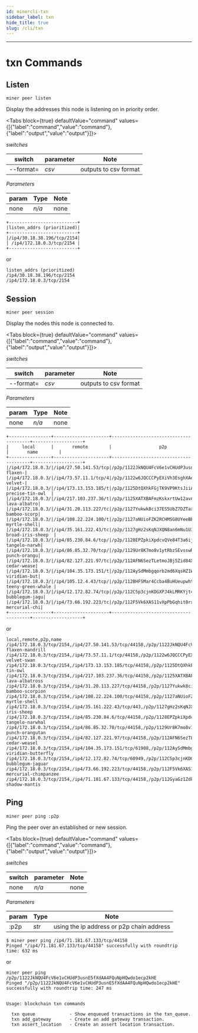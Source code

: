 ```yaml
---
id: minercli-txn
sidebar_label: txn
hide_title: true
slug: /cli/txn
---
```



---

# txn Commands

## Listen

```
miner peer listen
```

Display the addresses this node is listening on in priority order.

<Tabs
  block={true}
  defaultValue="command"
  values={[{"label":"command","value":"command"},{"label":"output","value":"output"}]}>
<TabItem value="command">

_switches_

| switch              | parameter | Note                                   |
| ------------------- | --------- | -------------------------------------- |
| --format=           | _csv_     | outputs to csv format                  |


_Parameters_

| param               | Type     | Note                                   |
| ------------------- | -------- | -------------------------------------- |
| none                | _n/a_    | none                                   |

</TabItem>
<TabItem value="output">

```
+--------------------------+
|listen_addrs (prioritized)|
+--------------------------+
|/ip4/30.18.38.196/tcp/2154|
| /ip4/172.18.0.3/tcp/2154 |
+--------------------------+
```
or
```
listen_addrs (prioritized)
/ip4/30.18.38.196/tcp/2154
/ip4/172.18.0.3/tcp/2154
```

</TabItem>
</Tabs>

## Session

```
miner peer session
```

Display the nodes this node is connected to.

<Tabs
  block={true}
  defaultValue="command"
  values={[{"label":"command","value":"command"},{"label":"output","value":"output"}]}>
<TabItem value="command">

_switches_

| switch              | parameter | Note                                   |
| ------------------- | --------- | -------------------------------------- |
| --format=           | _csv_     | outputs to csv format                  |


_Parameters_

| param               | Type     | Note                                   |
| ------------------- | -------- | -------------------------------------- |
| none                | _n/a_    | none                                   |

</TabItem>
<TabItem value="output">

```
+----------------+---------------------+---------------------------------------+-------------------+
|     local      |       remote        |                  p2p                  |       name        |
+----------------+---------------------+---------------------------------------+-------------------+
|/ip4/172.18.0.3/|/ip4/27.50.141.53/tcp|/p2p/1122JkNQU4FcV6e1vCHUdP3usnE5fXdAA4|magnificent-flaxen-|
|/ip4/172.18.0.3/|/ip4/73.57.11.1/tcp/4|/p2p/1122w6JQCCCPyEXiVh3EsghXAeMkZdcuVT|interesting-velvet-|
|/ip4/172.18.0.3/|/ip4/173.13.153.185/t|/p2p/1125DtQXhkFGjTK9VP9KtsJiiAMEjM9S2m|  precise-tin-owl  |
|/ip4/172.18.0.3/|/ip4/217.103.237.36/t|/p2p/1125XATXBAFmzKskxrtUw12avATVsCj1Dz|modern-lava-albatro|
|/ip4/172.18.0.3/|/ip4/31.20.113.227/tc|/p2p/1127Yukwk8ci37ES5UbZ7DZTax4vLLa2as|fierce-bamboo-scorp|
|/ip4/172.18.0.3/|/ip4/108.22.224.100/t|/p2p/1127aNUioFZK2RCHMSG8UYeeBBJFCWugbf|bouncy-myrtle-shell|
|/ip4/172.18.0.3/|/ip4/35.161.222.43/tc|/p2p/1127gHz2sKqNJXQN8an6mNu1U3RusHyXkq| broad-iris-sheep  |
|/ip4/172.18.0.3/|/ip4/85.230.84.6/tcp/|/p2p/1128EPZpkiXpdcvQVe84T3a6ijpic3kyZW|tangy-tangelo-narwh|
|/ip4/172.18.0.3/|/ip4/86.85.32.70/tcp/|/p2p/1129Ur8K7mo8v1ytRbzSEvsswRuoF6g8qk|atomic-punch-orangu|
|/ip4/172.18.0.3/|/ip4/82.127.221.97/tc|/p2p/112AFN6SezTLetmoJBj5Zid84XupKFyjme|damaged-cedar-wease|
|/ip4/172.18.0.3/|/ip4/104.35.173.151/t|/p2p/112AySdMmbgqorb2md6XqsHZ1W8sschZi7|skinny-viridian-but|
|/ip4/172.18.0.3/|/ip4/105.12.4.43/tcp/|/p2p/112BHFSMar4Ccba4BuHUeupwht2t1XAdE3| teeny-green-whale |
|/ip4/172.18.0.3/|/ip4/12.172.82.74/tcp|/p2p/112C5p3cjnKDGXPJ4kLMRKYjt4KjGRGojd|zany-bubblegum-jagu|
|/ip4/172.18.0.3/|/ip4/73.66.192.223/tc|/p2p/112F5Vk6XAS11vXpPbGqhit8rxy97NwpHn|macho-mercurial-chi|
+----------------+---------------------+---------------------------------------+-------------------+
```
or
```
local,remote,p2p,name
/ip4/172.18.0.3/tcp/2154,/ip4/27.50.141.53/tcp/44158,/p2p/1122JkNQU4FcV6e1vCHUdP3usnE5fXdAA4FQuNpHQwdo1ecp2kHE,magnificent-flaxen-mandrill
/ip4/172.18.0.3/tcp/2154,/ip4/73.57.11.1/tcp/44158,/p2p/1122w6JQCCCPyEXiVh3EsghXAeMkZdcuVTVoPuyCcfw78tK8GL5k,interesting-velvet-swan
/ip4/172.18.0.3/tcp/2154,/ip4/173.13.153.185/tcp/44158,/p2p/1125DtQXhkFGjTK9VP9KtsJiiAMEjM9S2mgStQrc6hH3GGqB5mzF,precise-tin-owl
/ip4/172.18.0.3/tcp/2154,/ip4/217.103.237.36/tcp/44158,/p2p/1125XATXBAFmzKskxrtUw12avATVsCj1DzDtYKGt8jAh6vygspw3,modern-lava-albatross
/ip4/172.18.0.3/tcp/2154,/ip4/31.20.113.227/tcp/44158,/p2p/1127Yukwk8ci37ES5UbZ7DZTax4vLLa2asuzs59X8WszshK4ZnT,fierce-bamboo-scorpion
/ip4/172.18.0.3/tcp/2154,/ip4/108.22.224.100/tcp/44158,/p2p/1127aNUioFZK2RCHMSG8UYeeBBJFCWugbfikBJg7ixhBJuEWakgJ,bouncy-myrtle-shell
/ip4/172.18.0.3/tcp/2154,/ip4/35.161.222.43/tcp/443,/p2p/1127gHz2sKqNJXQN8an6mNu1U3RusHyXkqp9HcwpDVLNL2hqf961,broad-iris-sheep
/ip4/172.18.0.3/tcp/2154,/ip4/85.230.84.6/tcp/44158,/p2p/1128EPZpkiXpdcvQVe84T3a6ijpic3kyZW2VhSMXFpBa12KAhBUs,tangy-tangelo-narwhal
/ip4/172.18.0.3/tcp/2154,/ip4/86.85.32.70/tcp/44158,/p2p/1129Ur8K7mo8v1ytRbzSEvsswRuoF6g8qkwYnhhpab4jdNGt8aQ2,atomic-punch-orangutan
/ip4/172.18.0.3/tcp/2154,/ip4/82.127.221.97/tcp/44158,/p2p/112AFN6SezTLetmoJBj5Zid84XupKFyjmezeB48aJDBRAHsyi7mQ,damaged-cedar-weasel
/ip4/172.18.0.3/tcp/2154,/ip4/104.35.173.151/tcp/61908,/p2p/112AySdMmbgqorb2md6XqsHZ1W8sschZi7HAbQWpjsvvozoTvD4o,skinny-viridian-butterfly
/ip4/172.18.0.3/tcp/2154,/ip4/12.172.82.74/tcp/60949,/p2p/112C5p3cjnKDGXPJ4kLMRKYjt4KjGRGojd3D26L4XMyaaiFL2Si9,zany-bubblegum-jaguar
/ip4/172.18.0.3/tcp/2154,/ip4/73.66.192.223/tcp/44158,/p2p/112F5Vk6XAS11vXpPbGqhit8rxy97NwpHngKW7kMufsdmsyWgSVd,macho-mercurial-chimpanzee
/ip4/172.18.0.3/tcp/2154,/ip4/71.181.67.133/tcp/44158,/p2p/112GyaGz1Zdk49zKvvsxPgKFEVkup37UZfYswKXLLn6FjkJfMEFi,beautiful-shadow-mantis
```

</TabItem>
</Tabs>


## Ping

```
miner peer ping :p2p
```

Ping the peer over an established or new session.

<Tabs
  block={true}
  defaultValue="command"
  values={[{"label":"command","value":"command"},{"label":"output","value":"output"}]}>
<TabItem value="command">

_switches_

| switch              | parameter | Note                                   |
| ------------------- | --------- | -------------------------------------- |
| none                | _n/a_     | none                                   |


_Parameters_

| param               | Type     | Note                                           |
| ------------------- | -------- | ---------------------------------------------- |
| :p2p                | _str_    | using the ip address or p2p chain address      |

</TabItem>
<TabItem value="output">

```
$ miner peer ping /ip4/71.181.67.133/tcp/44158
Pinged "/ip4/71.181.67.133/tcp/44158" successfully with roundtrip time: 632 ms
```
or
```
miner peer ping /p2p/1122JkNQU4FcV6e1vCHUdP3usnE5fXdAA4FQuNpHQwdo1ecp2kHE
Pinged "/p2p/1122JkNQU4FcV6e1vCHUdP3usnE5fXdAA4FQuNpHQwdo1ecp2kHE" successfully with roundtrip time: 247 ms

```

</TabItem>
</Tabs>



```

Usage: blockchain txn commands

  txn queue             - Show enqueued transactions in the txn_queue.
  txn add_gateway       - Create an add gateway transaction.
  txn assert_location   - Create an assert location transaction.

```